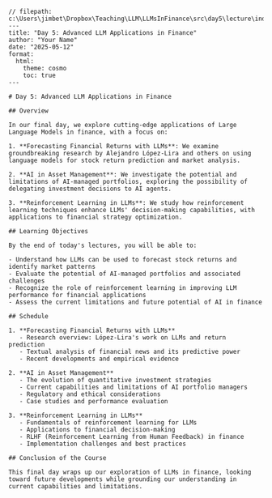 ```quarto
// filepath: c:\Users\jimbet\Dropbox\Teaching\LLM\LLMsInFinance\src\day5\lecture\index.qmd
---
title: "Day 5: Advanced LLM Applications in Finance"
author: "Your Name"
date: "2025-05-12"
format:
  html:
    theme: cosmo
    toc: true
---

# Day 5: Advanced LLM Applications in Finance

## Overview

In our final day, we explore cutting-edge applications of Large Language Models in finance, with a focus on:

1. **Forecasting Financial Returns with LLMs**: We examine groundbreaking research by Alejandro López-Lira and others on using language models for stock return prediction and market analysis.

2. **AI in Asset Management**: We investigate the potential and limitations of AI-managed portfolios, exploring the possibility of delegating investment decisions to AI agents.

3. **Reinforcement Learning in LLMs**: We study how reinforcement learning techniques enhance LLMs' decision-making capabilities, with applications to financial strategy optimization.

## Learning Objectives

By the end of today's lectures, you will be able to:

- Understand how LLMs can be used to forecast stock returns and identify market patterns
- Evaluate the potential of AI-managed portfolios and associated challenges
- Recognize the role of reinforcement learning in improving LLM performance for financial applications
- Assess the current limitations and future potential of AI in finance

## Schedule

1. **Forecasting Financial Returns with LLMs**
   - Research overview: López-Lira's work on LLMs and return prediction
   - Textual analysis of financial news and its predictive power
   - Recent developments and empirical evidence

2. **AI in Asset Management**
   - The evolution of quantitative investment strategies
   - Current capabilities and limitations of AI portfolio managers
   - Regulatory and ethical considerations
   - Case studies and performance evaluation

3. **Reinforcement Learning in LLMs**
   - Fundamentals of reinforcement learning for LLMs
   - Applications to financial decision-making
   - RLHF (Reinforcement Learning from Human Feedback) in finance
   - Implementation challenges and best practices

## Conclusion of the Course

This final day wraps up our exploration of LLMs in finance, looking toward future developments while grounding our understanding in current capabilities and limitations.
```
